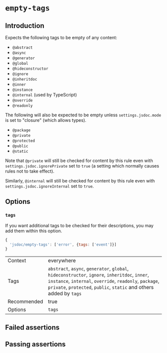# `empty-tags`

## Introduction

Expects the following tags to be empty of any content:

- `@abstract`
- `@async`
- `@generator`
- `@global`
- `@hideconstructor`
- `@ignore`
- `@inheritdoc`
- `@inner`
- `@instance`
- `@internal` (used by TypeScript)
- `@override`
- `@readonly`

The following will also be expected to be empty unless `settings.jsdoc.mode`
is set to "closure" (which allows types).

- `@package`
- `@private`
- `@protected`
- `@public`
- `@static`

Note that `@private` will still be checked for content by this rule even with
`settings.jsdoc.ignorePrivate` set to `true` (a setting which normally
causes rules not to take effect).

Similarly, `@internal` will still be checked for content by this rule even with
`settings.jsdoc.ignoreInternal` set to `true`.

## Options

### `tags`

If you want additional tags to be checked for their descriptions, you may
add them within this option.

```js
{
  'jsdoc/empty-tags': ['error', {tags: ['event']}]
}
```

|||
|---|---|
|Context|everywhere|
|Tags| `abstract`, `async`, `generator`, `global`, `hideconstructor`, `ignore`, `inheritdoc`, `inner`, `instance`, `internal`, `override`, `readonly`, `package`, `private`, `protected`, `public`, `static` and others added by `tags`|
|Recommended|true|
|Options|`tags`|


## Failed assertions

<Assertions rule="emptyTags" />

## Passing assertions

<Assertions rule="emptyTags" passing />
